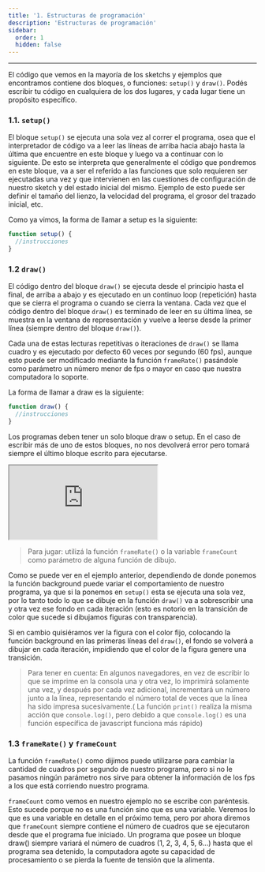 ```yaml
---
title: '1. Estructuras de programación'
description: 'Estructuras de programación'
sidebar:
  order: 1
  hidden: false
---
```







<Lienzo code={obraLocal} client:load />

---

El código que vemos en la mayoría de los sketchs y ejemplos que encontramos contiene dos bloques, o funciones: `setup()` y `draw()`. Podés escribir tu código en cualquiera de los dos lugares, y cada lugar tiene un propósito específico.

### 1.1. `setup()`

El bloque `setup()` se ejecuta una sola vez al correr el programa, osea que el interpretador de código va a leer las líneas de arriba hacia abajo hasta la última que encuentre en este bloque y luego va a continuar con lo siguiente. De esto se interpreta que generalmente el código que pondremos en este bloque, va a ser el referido a las funciones que solo requieren ser ejecutadas una vez y que intervienen en las cuestiones de configuración de nuestro sketch y del estado inicial del mismo. Ejemplo de esto puede ser definir el tamaño del lienzo, la velocidad del programa, el grosor del trazado inicial, etc.

Como ya vimos, la forma de llamar a setup es la siguiente:

```javascript
function setup() {
  //instrucciones
}
```

### 1.2 `draw()`

El código dentro del bloque `draw()` se ejecuta desde el principio hasta el final, de arriba a abajo y es ejecutado en un continuo loop (repetición) hasta que se cierra el programa o cuando se cierra la ventana. Cada vez que el código dentro del bloque `draw()` es terminado de leer en su última línea, se muestra en la ventana de representación y vuelve a leerse desde la primer línea (siempre dentro del bloque `draw()`).

Cada una de estas lecturas repetitivas o iteraciones de `draw()` se llama cuadro y es ejecutado por defecto 60 veces por segundo (60 fps), aunque esto puede ser modificado mediante la función `frameRate()` pasándole como parámetro un número menor de fps o mayor en caso que nuestra computadora lo soporte. 

La forma de llamar a draw es la siguiente:

```javascript
function draw() {
  //instrucciones
}
```

Los programas deben tener un solo bloque draw o setup. En el caso de escribir más de uno de estos bloques, no nos devolverá error pero tomará siempre el último bloque escrito para ejecutarse.

<iframe src="https://editor.p5js.org/sebifly/sketches/KSpuwt0hm"></iframe>

> Para jugar: utilizá la función `frameRate()` o la variable `frameCount` como parámetro de alguna función de dibujo.


Como se puede ver en el ejemplo anterior, dependiendo de donde ponemos la función background puede variar el comportamiento de nuestro programa, ya que si la ponemos en `setup()` esta se ejecuta una sola vez, por lo tanto todo lo que se dibuje en la función `draw()` va a sobrescribir una y otra vez ese fondo en cada iteración (esto es notorio en la transición de color que sucede si dibujamos figuras con transparencia). 

Si en cambio quisiéramos ver la figura con el color fijo, colocando la función background en las primeras líneas del `draw()`, el fondo se volverá a dibujar en cada iteración, impidiendo que el color de la figura genere una transición.

> Para tener en cuenta: En algunos navegadores, en vez de escribir lo que se imprime en la consola una y otra vez, lo imprimirá solamente una vez, y después por cada vez adicional, incrementará un número junto a la línea, representando el número total de veces que la línea ha sido impresa sucesivamente.( La función `print()` realiza la misma acción que `console.log()`, pero debido a que `console.log()` es una función específica de javascript funciona más rápido)

### 1.3 `frameRate()` y `frameCount`

La función `frameRate()` como dijimos puede utilizarse para cambiar la cantidad de cuadros por segundo de nuestro programa, pero si no le pasamos ningún parámetro nos sirve para obtener la información de los fps a los que está corriendo nuestro programa. 

`frameCount` como vemos en nuestro ejemplo no se escribe con paréntesis. Esto sucede porque no es una función sino que es una variable. Veremos lo que es una variable en detalle en el próximo tema, pero por ahora diremos que `frameCount` siempre contiene el número de cuadros que se ejecutaron desde que el programa fue iniciado. Un programa que posee un bloque draw() siempre variará el número de cuadros (1, 2, 3, 4, 5, 6...) hasta que el programa sea detenido, la computadora agote su capacidad de procesamiento o se pierda la fuente de tensión que la alimenta.
